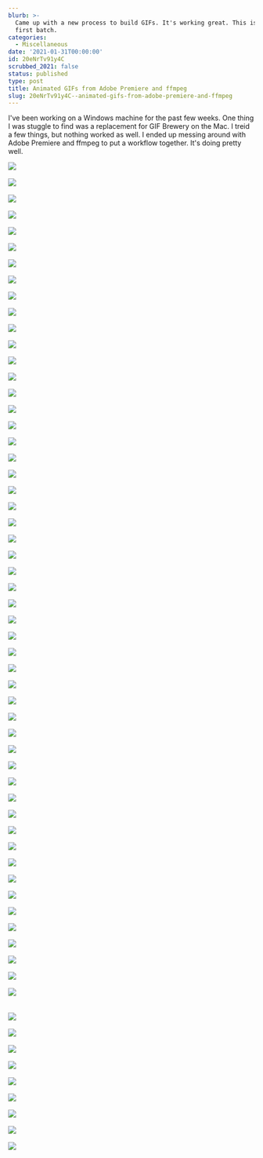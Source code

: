 ```yaml
---
blurb: >-
  Came up with a new process to build GIFs. It's working great. This is the
  first batch.
categories:
  - Miscellaneous
date: '2021-01-31T00:00:00'
id: 20eNrTv91y4C
scrubbed_2021: false
status: published
type: post
title: Animated GIFs from Adobe Premiere and ffmpeg
slug: 20eNrTv91y4C--animated-gifs-from-adobe-premiere-and-ffmpeg
---
```


I've been working on a Windows machine for the past few weeks. One thing I was stuggle to find was a replacement for GIF Brewery on the Mac. I treid a few things, but nothing worked as well. I ended up messing around with Adobe Premiere and ffmpeg to put a workflow together. It's doing pretty well. 

<img src="https://res.cloudinary.com/awsimages/image/upload/v1612148557/manual_upload/matrix-neo-door-bust.gif" /><br /><br />
<img src="https://res.cloudinary.com/awsimages/image/upload/v1612148530/manual_upload/matrix-agent-smith-shooting-neo.gif" /><br /><br />
<img src="https://res.cloudinary.com/awsimages/image/upload/v1612148527/manual_upload/matrix-agent-smith-shooting.gif" /><br /><br />
<img src="https://res.cloudinary.com/awsimages/image/upload/v1612148543/manual_upload/matrix-kiss.gif" /><br /><br />
<img src="https://res.cloudinary.com/awsimages/image/upload/v1612148538/manual_upload/matrix-blink-2.gif" /><br /><br />
<img src="https://res.cloudinary.com/awsimages/image/upload/v1612148544/manual_upload/matrix-heart.gif" /><br /><br />
<img src="https://res.cloudinary.com/awsimages/image/upload/v1612148551/manual_upload/matrix-morpheus-looking.gif" /><br /><br />
<img src="https://res.cloudinary.com/awsimages/image/upload/v1612148495/manual_upload/matrix-neo-looking-up.gif" /><br /><br />
<img src="https://res.cloudinary.com/awsimages/image/upload/v1612148571/manual_upload/matrix-hallway.gif" /><br /><br />
<img src="https://res.cloudinary.com/awsimages/image/upload/v1612148542/manual_upload/matrix-agent-smith-turn.gif" /><br /><br />
<img src="https://res.cloudinary.com/awsimages/image/upload/v1612150803/manual_upload/matrix-agents-shooting.gif" /><br /><br />
<img src="https://res.cloudinary.com/awsimages/image/upload/v1612148550/manual_upload/matrix-neo-bullets.gif" /><br /><br />
<img src="https://res.cloudinary.com/awsimages/image/upload/v1612148550/manual_upload/Matrix-Neo-Bullet-Stop-1.gif" /><br /><br />
<img src="https://res.cloudinary.com/awsimages/image/upload/v1612148484/manual_upload/matrix-shock.gif" /><br /><br />
<img src="https://res.cloudinary.com/awsimages/image/upload/v1612148527/manual_upload/matrix-agent-smith-attack.gif" /><br /><br />
<img src="https://res.cloudinary.com/awsimages/image/upload/v1612148548/manual_upload/matrix-neo-blocking-3.gif" /><br /><br />
<img src="https://res.cloudinary.com/awsimages/image/upload/v1612148551/manual_upload/matrix-neo-blocking-4.gif" /><br /><br />
<img src="https://res.cloudinary.com/awsimages/image/upload/v1612148552/manual_upload/matrix-neo-blocking-5.gif" /><br /><br />
<img src="https://res.cloudinary.com/awsimages/image/upload/v1612148479/manual_upload/matrix-neo-kick.gif" /><br /><br />
<img src="https://res.cloudinary.com/awsimages/image/upload/v1612148527/manual_upload/matrix-agent-smith-flying.gif" /><br /><br />
<img src="https://res.cloudinary.com/awsimages/image/upload/v1612148535/manual_upload/matrix-agent-smith-knocked-down.gif" /><br /><br />
<img src="https://res.cloudinary.com/awsimages/image/upload/v1612148561/manual_upload/matrix-neo-dives-into-agent-smith.gif" /><br /><br />
<img src="https://res.cloudinary.com/awsimages/image/upload/v1612148523/manual_upload/matrix-agents-backing-off.gif" /><br /><br />
<img src="https://res.cloudinary.com/awsimages/image/upload/v1612148545/manual_upload/matrix-agent-smith-face-melt.gif" /><br /><br />
<img src="https://res.cloudinary.com/awsimages/image/upload/v1612148558/manual_upload/matrix-neo-flex.gif" /><br /><br />
<img src="https://res.cloudinary.com/awsimages/image/upload/v1612148514/manual_upload/matrix-neo-looking-up-2.gif" /><br /><br />
<img src="https://res.cloudinary.com/awsimages/image/upload/v1612148525/manual_upload/matrix-agents-looking.gif" /><br /><br />
<img src="https://res.cloudinary.com/awsimages/image/upload/v1612148542/manual_upload/matrix-agents-running.gif" /><br /><br />
<img src="https://res.cloudinary.com/awsimages/image/upload/v1612148514/manual_upload/lucy-walking-silencer.gif" /><br /><br />
<img src="https://res.cloudinary.com/awsimages/image/upload/v1612148513/manual_upload/lucy-spin.gif" /><br /><br />
<img src="https://res.cloudinary.com/awsimages/image/upload/v1612148512/manual_upload/lucy-hacking-1.gif" /><br /><br />
<img src="https://res.cloudinary.com/awsimages/image/upload/v1612148512/manual_upload/lucy-toss.gif" /><br /><br />
<img src="https://res.cloudinary.com/awsimages/image/upload/v1612148506/manual_upload/lucy-drop.gif" /><br /><br />
<img src="https://res.cloudinary.com/awsimages/image/upload/v1612148504/manual_upload/lucy-hacking-2.gif" /><br /><br />
<img src="https://res.cloudinary.com/awsimages/image/upload/v1612148504/manual_upload/lucy-hacking-3.gif" /><br /><br />
<img src="https://res.cloudinary.com/awsimages/image/upload/v1612148519/manual_upload/lucy-hacking-4.gif" /><br /><br />
<img src="https://res.cloudinary.com/awsimages/image/upload/v1612148482/manual_upload/morgan-freeman-phone-blink-1.gif" /><br /><br />
<img src="https://res.cloudinary.com/awsimages/image/upload/v1612148483/manual_upload/morgan-freeman-photo-talking-1.gif" /><br /><br />
<img src="https://res.cloudinary.com/awsimages/image/upload/v1612148494/manual_upload/looking-around-1.gif" /><br /><br />
<img src="https://res.cloudinary.com/awsimages/image/upload/v1612148493/manual_upload/nope-nurse-lucy.gif" /><br /><br />
<img src="https://res.cloudinary.com/awsimages/image/upload/v1612148492/manual_upload/lucy-blink.gif" /><br /><br />
<img src="https://res.cloudinary.com/awsimages/image/upload/v1612148487/manual_upload/i-am-everywhere-lucy.gif" /><br /><br />
<img src="https://res.cloudinary.com/awsimages/image/upload/v1612148442/manual_upload/fearless-jet-li-vs-harry-fraud--ready-1.gif" /><br /><br />
<img src="https://res.cloudinary.com/awsimages/image/upload/v1612148441/manual_upload/fearless-jet-li-vs-harry-fraud--looking-2.gif" /><br /><br />
<img src="https://res.cloudinary.com/awsimages/image/upload/v1612148439/manual_upload/fearless-jet-li-vs-harry-fraud--ready-2.gif" /><br /><br />
<img src="https://res.cloudinary.com/awsimages/image/upload/v1612148434/manual_upload/fearless-jet-li-vs-harry-fraud--what.gif" /><br /><br />
<img src="https://res.cloudinary.com/awsimages/image/upload/v1612148432/manual_upload/fearless-jet-li-vs-harry-fraud--looking-1.gif" /><br /><br />
<img src="https://res.cloudinary.com/awsimages/image/upload/v1612148432/manual_upload/fearless-jet-li-vs-harry-fraud--attack-1.gif" /><br /><br />
<img src="https://res.cloudinary.com/awsimages/image/upload/v1612148429/manual_upload/fearless-jet-li-vs-harry-fraud--strike-1.gif" /><br /><br />
<img src="https://res.cloudinary.com/awsimages/image/upload/v1612148427/manual_upload/fearless-jet-li-vs-harry-fraud--spin-1.gif" /><br /><br />
<img src="https://res.cloudinary.com/awsimages/image/upload/v1612149172/manual_upload/xanadu_11.gif" /><br /><br />
<img src="https://res.cloudinary.com/awsimages/image/upload/v1612149169/manual_upload/xanadu_8.gif" /><br /><br />    
<img src="https://res.cloudinary.com/awsimages/image/upload/v1612149167/manual_upload/xanadu_4.gif" /><br /><br />
<img src="https://res.cloudinary.com/awsimages/image/upload/v1612149164/manual_upload/Dog-1.gif" /><br /><br />
<img src="https://res.cloudinary.com/awsimages/image/upload/v1612149164/manual_upload/xanadu_5.gif" /><br /><br />
<img src="https://res.cloudinary.com/awsimages/image/upload/v1612149161/manual_upload/xanadu-15.gif" /><br /><br />
<img src="https://res.cloudinary.com/awsimages/image/upload/v1612149160/manual_upload/xanadu_13.gif" /><br /><br />
<img src="https://res.cloudinary.com/awsimages/image/upload/v1612149160/manual_upload/xanadu_14.gif" /><br /><br />
<img src="https://res.cloudinary.com/awsimages/image/upload/v1612149155/manual_upload/xanadu_12.gif" /><br /><br />
<img src="https://res.cloudinary.com/awsimages/image/upload/v1612149151/manual_upload/xanadu_3.gif" /><br /><br />
<img src="https://res.cloudinary.com/awsimages/image/upload/v1612148499/manual_upload/Xanadu-Juggling.gif" /><br /><br />
